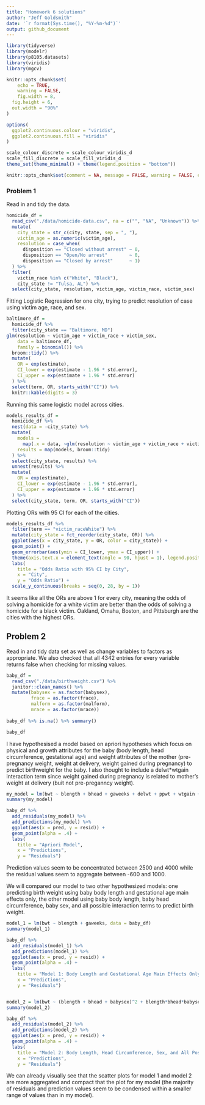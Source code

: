 ```yaml
---
title: "Homework 6 solutions"
author: "Jeff Goldsmith"
date: '`r format(Sys.time(), "%Y-%m-%d")`'
output: github_document
---
```


```r
library(tidyverse)
library(modelr)
library(p8105.datasets)
library(viridis)
library(mgcv)

knitr::opts_chunk$set(
	echo = TRUE,
	warning = FALSE,
	fig.width = 8, 
  fig.height = 6,
  out.width = "90%"
)

options(
  ggplot2.continuous.colour = "viridis",
  ggplot2.continuous.fill = "viridis"
)

scale_colour_discrete = scale_colour_viridis_d
scale_fill_discrete = scale_fill_viridis_d
theme_set(theme_minimal() + theme(legend.position = "bottom"))

knitr::opts_chunk$set(comment = NA, message = FALSE, warning = FALSE, echo = TRUE)
```


### Problem 1

Read in and tidy the data.

```r
homicide_df = 
  read_csv("./data/homicide-data.csv", na = c("", "NA", "Unknown")) %>% 
  mutate(
    city_state = str_c(city, state, sep = ", "),
    victim_age = as.numeric(victim_age),
    resolution = case_when(
      disposition == "Closed without arrest" ~ 0,
      disposition == "Open/No arrest"        ~ 0,
      disposition == "Closed by arrest"      ~ 1)
  ) %>% 
  filter(
    victim_race %in% c("White", "Black"),
    city_state != "Tulsa, AL") %>% 
  select(city_state, resolution, victim_age, victim_race, victim_sex)
```


Fitting Logistic Regression for one city, trying to predict resolution of case using victim age, race, and sex.

```r
baltimore_df =
  homicide_df %>% 
  filter(city_state == "Baltimore, MD")
glm(resolution ~ victim_age + victim_race + victim_sex, 
    data = baltimore_df,
    family = binomial()) %>% 
  broom::tidy() %>% 
  mutate(
    OR = exp(estimate),
    CI_lower = exp(estimate - 1.96 * std.error),
    CI_upper = exp(estimate + 1.96 * std.error)
  ) %>% 
  select(term, OR, starts_with("CI")) %>% 
  knitr::kable(digits = 3)
```


Running this same logistic model across cities.

```r
models_results_df = 
  homicide_df %>% 
  nest(data = -city_state) %>% 
  mutate(
    models = 
      map(.x = data, ~glm(resolution ~ victim_age + victim_race + victim_sex, data = .x, family = binomial())),
    results = map(models, broom::tidy)
  ) %>% 
  select(city_state, results) %>% 
  unnest(results) %>% 
  mutate(
    OR = exp(estimate),
    CI_lower = exp(estimate - 1.96 * std.error),
    CI_upper = exp(estimate + 1.96 * std.error)
  ) %>% 
  select(city_state, term, OR, starts_with("CI")) 
```

Plotting ORs with 95 CI for each of the cities.

```r
models_results_df %>% 
  filter(term == "victim_raceWhite") %>% 
  mutate(city_state = fct_reorder(city_state, OR)) %>% 
  ggplot(aes(x = city_state, y = OR, color = city_state)) + 
  geom_point() + 
  geom_errorbar(aes(ymin = CI_lower, ymax = CI_upper)) + 
  theme(axis.text.x = element_text(angle = 90, hjust = 1), legend.position = "none") +
  labs(
    title = "Odds Ratio with 95% CI by City",
    x = "City",
    y = "Odds Ratio") +
  scale_y_continuous(breaks = seq(0, 28, by = 1))
```

It seems like all the ORs are above 1 for every city, meaning the odds of solving a homicide for a white victim are better than the odds of solving a homicide for a black victim. Oakland, Omaha, Boston, and Pittsburgh are the cities with the highest ORs.

## Problem 2

Read in and tidy data set as well as change variables to factors as appropriate. We also checked that all 4342 entries for every variable returns false when checking for missing values.

```r
baby_df =
  read_csv("./data/birthweight.csv") %>% 
  janitor::clean_names() %>% 
  mutate(babysex = as.factor(babysex),
         frace = as.factor(frace),
         malform = as.factor(malform),
         mrace = as.factor(mrace))
 
baby_df %>% is.na() %>% summary()

baby_df
```

I have hypothesised a model based on apriori hypotheses which focus on physical and growth attributes for the baby (body length, head circumference, gestational age) and weight attributes of the mother (pre-pregnancy weight, weight at delivery, weight gained during pregnancy) to predict birthweight for the baby. I also thought to include a delwt*wtgain interaction term since weight gained during pregnancy is related to mother's weight at delivery (buit not pre-preganncy weight).

```r
my_model = lm(bwt ~ blength + bhead + gaweeks + delwt + ppwt + wtgain + delwt*wtgain, data = baby_df)
summary(my_model)

baby_df %>% 
  add_residuals(my_model) %>% 
  add_predictions(my_model) %>%
  ggplot(aes(x = pred, y = resid)) + 
  geom_point(alpha = .4) +
  labs(
    title = "Apriori Model",
    x = "Predictions",
    y = "Residuals")
```

Prediction values seem to be concentrated between 2500 and 4000 while the residual values seem to aggregate between -600 and 1000.

We will compared our model to two other hypothesized models: one predicting birth weight using baby body length and gestational age main effects only, the other model using baby body length, baby head circumference, baby sex, and all possible interaction terms to predict birth weight.

```r
model_1 = lm(bwt ~ blength + gaweeks, data = baby_df)
summary(model_1)

baby_df %>% 
  add_residuals(model_1) %>% 
  add_predictions(model_1) %>%
  ggplot(aes(x = pred, y = resid)) + 
  geom_point(alpha = .4) +
  labs(
    title = "Model 1: Body Length and Gestational Age Main Effects Only",
    x = "Predictions",
    y = "Residuals")


model_2 = lm(bwt ~ (blength + bhead + babysex)^2 + blength*bhead*babysex, data = baby_df)
summary(model_2)

baby_df %>% 
  add_residuals(model_2) %>% 
  add_predictions(model_2) %>%
  ggplot(aes(x = pred, y = resid)) + 
  geom_point(alpha = .4) +
  labs(
    title = "Model 2: Body Length, Head Circumference, Sex, and All Possible Interactions ",
    x = "Predictions",
    y = "Residuals")
```

We can already visually see that the scatter plots for model 1 and model 2 are more aggregated and compact that the plot for my model (the majority of residuals and prediction values seem to be condensed within a smaller range of values than in my model).